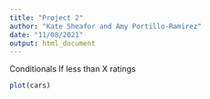 ```yaml
---
title: "Project 2"
author: "Kate Sheafor and Amy Portillo-Ramirez"
date: "11/08/2021"
output: html_document
---
```

 Conditionals
  If less than X ratings

```r
plot(cars)
```

